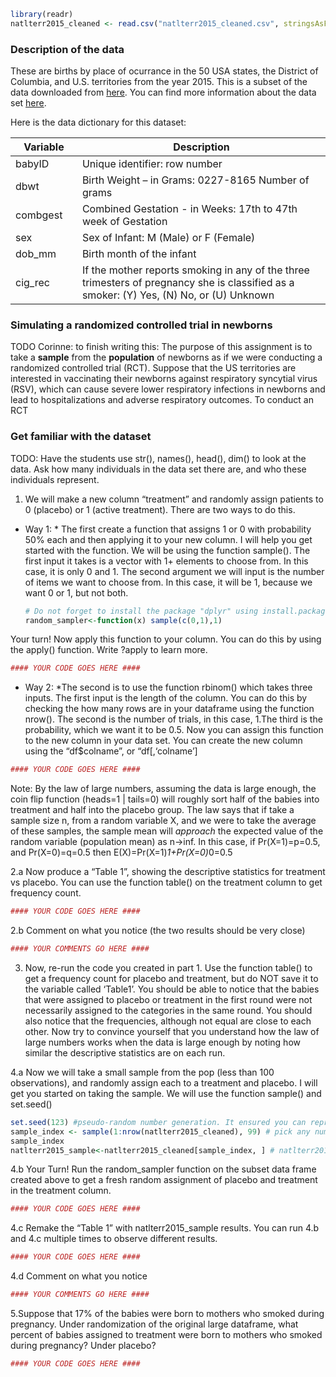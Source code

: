 

```r
library(readr)
natlterr2015_cleaned <- read.csv("natlterr2015_cleaned.csv", stringsAsFactors=FALSE)
```
### Description of the data


These are births by place of ocurrance in the 50 USA states, the District of Columbia, and U.S. territories from the year 2015.  This is a subset of the data downloaded from [here](http://www.nber.org/data/vital-statistics-natality-data.html).
You can find more information about the data set [here](ftp://ftp.cdc.gov/pub/Health_Statistics/NCHS/Dataset_Documentation/DVS/natality/UserGuide2016.pdf).

Here is the data dictionary for this dataset:

| Variable        | Description                                                  |
|-----------------|--------------------------------------------------------------|
| babyID          | Unique identifier: row number                                |
| dbwt            | Birth Weight – in Grams: 0227-8165 Number of grams           | 
| combgest        | Combined Gestation - in Weeks: 17th to 47th week of Gestation|                
| sex             | Sex of Infant: M (Male) or F (Female)	                       |
| dob_mm          | Birth month of the infant                                    | 
| cig_rec         | If the mother reports smoking in any of the three trimesters of pregnancy she is classified as a smoker: (Y) Yes, (N) No, or (U) Unknown|


### Simulating a randomized controlled trial in newborns

TODO Corinne: to finish writing this: The purpose of this assignment is to take a **sample** from the **population** of newborns as if we were conducting a randomized controlled trial (RCT). Suppose that the US territories are interested in vaccinating their newborns against respiratory syncytial virus (RSV), which can cause severe lower respiratory infections in newborns and lead to hospitalizations and adverse respiratory outcomes. To conduct an RCT 

### Get familiar with the dataset

TODO: Have the students use str(), names(), head(), dim() to look at the data. Ask how many individuals in the data set there are, and who these individuals represent.

1. We will make a new column "treatment" and randomly assign patients to 0 (placebo) or 1 (active treatment). There are two ways to do this. 

* Way 1:
      * The first create a function that assigns 1 or 0 with probability 50% each and then applying it to your new column. I will help you get started with the function. We will be using the function sample(). The first input it takes is a vector with 1+ elements to choose from. In this case, it is only 0 and 1. The second argument we will input is the number of items we want to choose from. In this case, it will be 1, because we want 0 or 1, but not both. 
```r
# Do not forget to install the package "dplyr" using install.packages() before you try to load the library. 
random_sampler<-function(x) sample(c(0,1),1)
```

Your turn! Now apply this function to your column. You can do this by using the apply() function. Write ?apply to learn more. 
```r
#### YOUR CODE GOES HERE ####
```


* Way 2:
      *The second is to use the function rbinom() which takes three inputs. The first input is the length of the column. You can do this by checking the how many rows are in your dataframe using the function nrow(). The second is the number of trials, in this case, 1.The third is the probability, which we want it to be 0.5. Now you can assign this function to the new column in your data set. You can create the new column using the "df$colname", or "df[,'colname']
```r
#### YOUR CODE GOES HERE ####
```

Note: By the law of large numbers, assuming the data is large enough, the coin flip function (heads=1 | tails=0) will roughly sort half of the babies into treatment and half into the placebo group. The law says that if take a sample size n, from a random variable X, and we were to take the average of these samples, the sample mean will *approach* the expected value of the random variable (population mean) as n->inf. 
In this case, if Pr(X=1)=p=0.5, and Pr(X=0)=q=0.5 then E(X)=Pr(X=1)*1+Pr(X=0)*0=0.5


2.a Now produce a "Table 1", showing the descriptive statistics for treatment vs placebo. You can use the function table() on the treatment column to get frequency count. 
```r
#### YOUR CODE GOES HERE ####
```

2.b Comment on what you notice (the two results should be very close)
```r
#### YOUR COMMENTS GO HERE ####
```


3. Now, re-run the code you created in part 1. Use the function table() to get a frequency count for placebo and treatment, but do NOT save it to the variable called 'Table1'. You should be able to notice that the babies that were assigned to placebo or treatment in the first round were not necessarily assigned to the categories in the same round. You should also notice that the frequencies, although not equal are close to each other. Now try to convince yourself that you understand how the law of large numbers works when the data is large enough by noting how similar the descriptive statistics are on each run. 


4.a Now we will take a small sample from the pop (less than 100 observations), and randomly assign each to a treatment and placebo. I will get you started on taking the sample. We will use the function sample() and set.seed() 

```r
set.seed(123) #pseudo-random number generation. It ensured you can reproduce results
sample_index <- sample(1:nrow(natlterr2015_cleaned), 99) # pick any number < 100 
sample_index
natlterr2015_sample<-natlterr2015_cleaned[sample_index, ] # natlterr2015_sample is a random subset
```

4.b Your Turn! Run the random_sampler function on the subset data frame created above to get a fresh random assignment of placebo and treatment in the treatment column. 
```r
#### YOUR CODE GOES HERE ####
```

4.c Remake the "Table 1" with natlterr2015_sample results. You can run 4.b and 4.c multiple times to observe different results. 
```r
#### YOUR CODE GOES HERE ####
```

4.d Comment on what you notice
```r
#### YOUR COMMENTS GO HERE ####
```



5.Suppose that 17% of the babies were born to mothers who smoked during pregnancy. Under randomization of the original large dataframe, what percent of babies assigned to treatment were born to mothers who smoked during pregnancy? Under placebo?
```r
#### YOUR CODE GOES HERE ####
```
